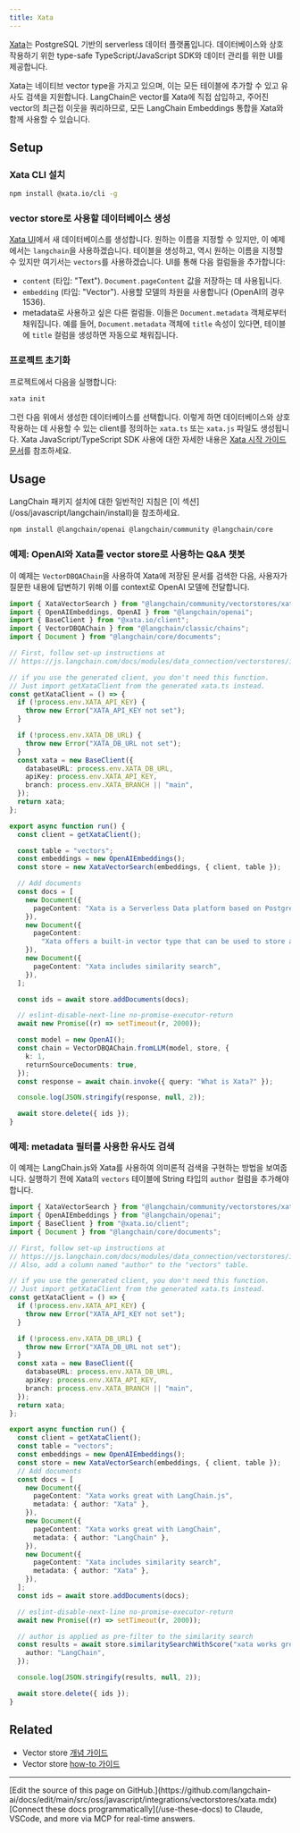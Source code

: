 ```yaml
---
title: Xata
---
```


[Xata](https://xata.io)는 PostgreSQL 기반의 serverless 데이터 플랫폼입니다. 데이터베이스와 상호작용하기 위한 type-safe TypeScript/JavaScript SDK와 데이터 관리를 위한 UI를 제공합니다.

Xata는 네이티브 vector type을 가지고 있으며, 이는 모든 테이블에 추가할 수 있고 유사도 검색을 지원합니다. LangChain은 vector를 Xata에 직접 삽입하고, 주어진 vector의 최근접 이웃을 쿼리하므로, 모든 LangChain Embeddings 통합을 Xata와 함께 사용할 수 있습니다.

## Setup

### Xata CLI 설치

```bash
npm install @xata.io/cli -g
```

### vector store로 사용할 데이터베이스 생성

[Xata UI](https://app.xata.io)에서 새 데이터베이스를 생성합니다. 원하는 이름을 지정할 수 있지만, 이 예제에서는 `langchain`을 사용하겠습니다.
테이블을 생성하고, 역시 원하는 이름을 지정할 수 있지만 여기서는 `vectors`를 사용하겠습니다. UI를 통해 다음 컬럼들을 추가합니다:

- `content` (타입: "Text"). `Document.pageContent` 값을 저장하는 데 사용됩니다.
- `embedding` (타입: "Vector"). 사용할 모델의 차원을 사용합니다 (OpenAI의 경우 1536).
- metadata로 사용하고 싶은 다른 컬럼들. 이들은 `Document.metadata` 객체로부터 채워집니다. 예를 들어, `Document.metadata` 객체에 `title` 속성이 있다면, 테이블에 `title` 컬럼을 생성하면 자동으로 채워집니다.

### 프로젝트 초기화

프로젝트에서 다음을 실행합니다:

```bash
xata init
```

그런 다음 위에서 생성한 데이터베이스를 선택합니다. 이렇게 하면 데이터베이스와 상호작용하는 데 사용할 수 있는 client를 정의하는 `xata.ts` 또는 `xata.js` 파일도 생성됩니다. Xata JavaScript/TypeScript SDK 사용에 대한 자세한 내용은 [Xata 시작 가이드 문서](https://xata.io/docs/getting-started/installation)를 참조하세요.

## Usage

<Tip>
LangChain 패키지 설치에 대한 일반적인 지침은 [이 섹션](/oss/javascript/langchain/install)을 참조하세요.
</Tip>

```bash npm
npm install @langchain/openai @langchain/community @langchain/core
```

### 예제: OpenAI와 Xata를 vector store로 사용하는 Q&A 챗봇

이 예제는 `VectorDBQAChain`을 사용하여 Xata에 저장된 문서를 검색한 다음, 사용자가 질문한 내용에 답변하기 위해 이를 context로 OpenAI 모델에 전달합니다.

```typescript
import { XataVectorSearch } from "@langchain/community/vectorstores/xata";
import { OpenAIEmbeddings, OpenAI } from "@langchain/openai";
import { BaseClient } from "@xata.io/client";
import { VectorDBQAChain } from "@langchain/classic/chains";
import { Document } from "@langchain/core/documents";

// First, follow set-up instructions at
// https://js.langchain.com/docs/modules/data_connection/vectorstores/integrations/xata

// if you use the generated client, you don't need this function.
// Just import getXataClient from the generated xata.ts instead.
const getXataClient = () => {
  if (!process.env.XATA_API_KEY) {
    throw new Error("XATA_API_KEY not set");
  }

  if (!process.env.XATA_DB_URL) {
    throw new Error("XATA_DB_URL not set");
  }
  const xata = new BaseClient({
    databaseURL: process.env.XATA_DB_URL,
    apiKey: process.env.XATA_API_KEY,
    branch: process.env.XATA_BRANCH || "main",
  });
  return xata;
};

export async function run() {
  const client = getXataClient();

  const table = "vectors";
  const embeddings = new OpenAIEmbeddings();
  const store = new XataVectorSearch(embeddings, { client, table });

  // Add documents
  const docs = [
    new Document({
      pageContent: "Xata is a Serverless Data platform based on PostgreSQL",
    }),
    new Document({
      pageContent:
        "Xata offers a built-in vector type that can be used to store and query vectors",
    }),
    new Document({
      pageContent: "Xata includes similarity search",
    }),
  ];

  const ids = await store.addDocuments(docs);

  // eslint-disable-next-line no-promise-executor-return
  await new Promise((r) => setTimeout(r, 2000));

  const model = new OpenAI();
  const chain = VectorDBQAChain.fromLLM(model, store, {
    k: 1,
    returnSourceDocuments: true,
  });
  const response = await chain.invoke({ query: "What is Xata?" });

  console.log(JSON.stringify(response, null, 2));

  await store.delete({ ids });
}
```

### 예제: metadata 필터를 사용한 유사도 검색

이 예제는 LangChain.js와 Xata를 사용하여 의미론적 검색을 구현하는 방법을 보여줍니다. 실행하기 전에 Xata의 `vectors` 테이블에 String 타입의 `author` 컬럼을 추가해야 합니다.

```typescript
import { XataVectorSearch } from "@langchain/community/vectorstores/xata";
import { OpenAIEmbeddings } from "@langchain/openai";
import { BaseClient } from "@xata.io/client";
import { Document } from "@langchain/core/documents";

// First, follow set-up instructions at
// https://js.langchain.com/docs/modules/data_connection/vectorstores/integrations/xata
// Also, add a column named "author" to the "vectors" table.

// if you use the generated client, you don't need this function.
// Just import getXataClient from the generated xata.ts instead.
const getXataClient = () => {
  if (!process.env.XATA_API_KEY) {
    throw new Error("XATA_API_KEY not set");
  }

  if (!process.env.XATA_DB_URL) {
    throw new Error("XATA_DB_URL not set");
  }
  const xata = new BaseClient({
    databaseURL: process.env.XATA_DB_URL,
    apiKey: process.env.XATA_API_KEY,
    branch: process.env.XATA_BRANCH || "main",
  });
  return xata;
};

export async function run() {
  const client = getXataClient();
  const table = "vectors";
  const embeddings = new OpenAIEmbeddings();
  const store = new XataVectorSearch(embeddings, { client, table });
  // Add documents
  const docs = [
    new Document({
      pageContent: "Xata works great with LangChain.js",
      metadata: { author: "Xata" },
    }),
    new Document({
      pageContent: "Xata works great with LangChain",
      metadata: { author: "LangChain" },
    }),
    new Document({
      pageContent: "Xata includes similarity search",
      metadata: { author: "Xata" },
    }),
  ];
  const ids = await store.addDocuments(docs);

  // eslint-disable-next-line no-promise-executor-return
  await new Promise((r) => setTimeout(r, 2000));

  // author is applied as pre-filter to the similarity search
  const results = await store.similaritySearchWithScore("xata works great", 6, {
    author: "LangChain",
  });

  console.log(JSON.stringify(results, null, 2));

  await store.delete({ ids });
}
```

## Related

- Vector store [개념 가이드](/oss/javascript/integrations/vectorstores)
- Vector store [how-to 가이드](/oss/javascript/integrations/vectorstores)

---

<Callout icon="pen-to-square" iconType="regular">
    [Edit the source of this page on GitHub.](https://github.com/langchain-ai/docs/edit/main/src/oss/javascript/integrations/vectorstores/xata.mdx)
</Callout>
<Tip icon="terminal" iconType="regular">
    [Connect these docs programmatically](/use-these-docs) to Claude, VSCode, and more via MCP for    real-time answers.
</Tip>
